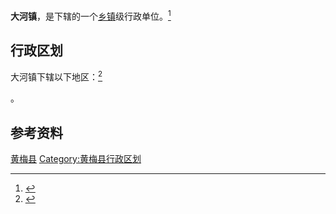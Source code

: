 {{中国乡级行政区|42/11/27/104/000}}

'''大河镇'''，是{{PRC admin/fullname|42/11/27/104/000|3}}下辖的一个[[乡镇|乡镇]]级行政单位。<ref>{{PRC admin/ref sgc|{{PRC admin/parent|42/11/27/104/000}}}}</ref>

== 行政区划 ==

大河镇下辖以下地区：<ref>{{PRC admin/ref sgc|42/11/27/104/000}}</ref>

{{PRC admin/children|42/11/27/104/000}}。

== 参考资料 ==

{{reflist}}

{{湖北省黄冈市黄梅县行政区划}}
{{湖北行政区划小作品}}
[[Category:黄冈建制镇|黄梅县]]
[[Category:黄梅县行政区划|Category:黄梅县行政区划]]